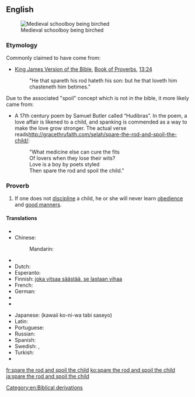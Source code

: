 ==English==
[[Image:Koerperstrafe- MA Birkenrute.png|thumb|Medieval schoolboy being birched]]

===Etymology===
Commonly claimed to have come from:
*[[w:King James Version of the Bible|King James Version of the Bible]], [[w:Book of Proverbs|Book of Proverbs]], [[s:Bible (King James)/Proverbs#Chapter 13|13:24]]
*: "He that spareth his rod hateth his son: but he that loveth him chasteneth him betimes."

Due to the associated "spoil" concept which is not in the bible, it more likely came from:

*A 17th century poem by Samuel Butler called “Hudibras”.  In the poem, a love affair is likened to a child, and spanking is commended as a way to make the love grow stronger.  The actual verse reads[[http://gracethrufaith.com/selah/spare-the-rod-and-spoil-the-child/]]:
*:"What medicine else can cure the fits<br />
*:Of lovers when they lose their wits?<br />
*:Love is a boy by poets styled<br />
*:Then spare the rod and spoil the child."

===Proverb===
{{head|en|proverb|head=[[spare]] [[the]] [[rod]] [[and]] [[spoil]] [[the]] [[child]]}}

# If one does not [[discipline]] a child, he or she will never learn [[obedience]] and [[good manners]].

====Translations====
{{trans-top|if one does not discipline a child he or she will never learn obedience}}
* {{trreq|ar}}
* Chinese:
*: Mandarin: {{t|cmn|不打不成器|tr=bù dǎ bù chéng qì|sc=Hani}}
* {{trreq|cs}}
* Dutch: {{t-|nl|zachte heelmeesters, stinkende wonden}}
* Esperanto: {{t-|eo|amo kaj puno loĝas komune}}
* Finnish: [[joka vitsaa säästää, se lastaan vihaa]]
* French: {{t+|fr|qui aime bien, châtie bien}}
* German: {{t-|de|wer mit der Rute spart, verzieht das Kind}}
* {{trreq|hu}}
* {{trreq|it}}
{{trans-mid}}
* Japanese: {{t-|ja|可愛い子には旅させよ}} (kawaii ko-ni-wa tabi saseyo)
* Latin: {{t-|la|qui bene amat, bene castigat}}
* Portuguese: {{t-|pt|quem ama, castiga}}
* Russian: {{t-|ru|пожалеешь розгу — испортишь ребёнка|tr=požaléješ’ rózgu - ispórtiš’ rebjónka|sc=Cyrl}}
* Spanish: {{t-|es|escatima el palo y malcría al hijo}}
* Swedish: {{t-|sv|den man älskar, agar man}}, {{t-|sv|aga din son medan han är liten, annars agar han dig när han blir stor}}
* Turkish: {{t-|tr|insan sevdiğine takılırmış}}
* {{trreq|vi}}
{{trans-bottom}}

[[Category:en:Biblical derivations]]

[[fr:spare the rod and spoil the child]]
[[ko:spare the rod and spoil the child]]
[[ja:spare the rod and spoil the child]]